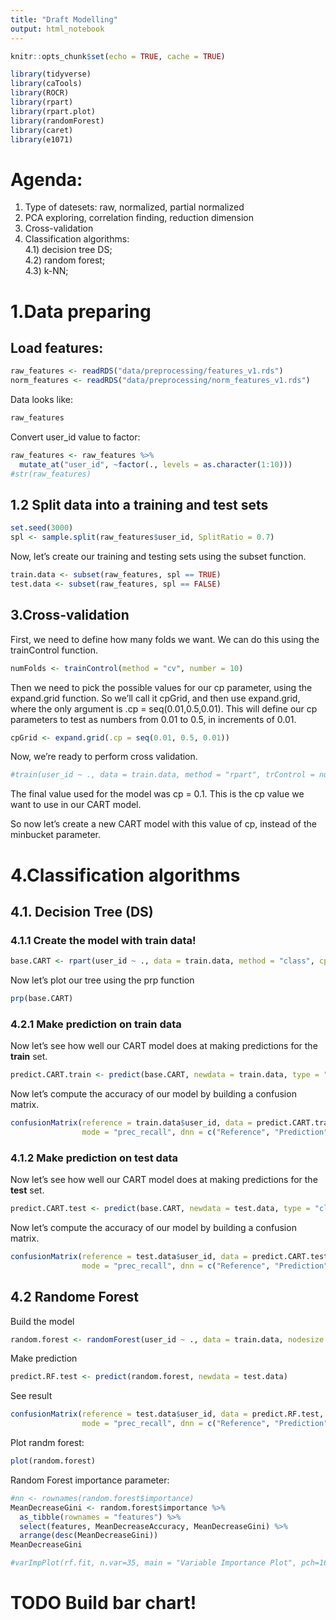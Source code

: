 ```yaml
---
title: "Draft Modelling"
output: html_notebook
---
```


```r
knitr::opts_chunk$set(echo = TRUE, cache = TRUE)

library(tidyverse)
library(caTools)
library(ROCR)
library(rpart)
library(rpart.plot)
library(randomForest)
library(caret)
library(e1071)
```

# Agenda:

1) Type of datesets: raw, normalized, partial normalized  
2) PCA exploring, correlation finding, reduction dimension  
3) Cross-validation  
4) Classification algorithms:  
4.1) decision tree DS;  
4.2) random forest;  
4.3) k-NN;  

# 1.Data preparing

## Load features:

```r
raw_features <- readRDS("data/preprocessing/features_v1.rds")
norm_features <- readRDS("data/preprocessing/norm_features_v1.rds")
```

Data looks like:
```r
raw_features
```

Convert user_id value to factor:
```r
raw_features <- raw_features %>% 
  mutate_at("user_id", ~factor(., levels = as.character(1:10)))
#str(raw_features)
```

## 1.2 Split data into a training and test sets

```r
set.seed(3000)
spl <- sample.split(raw_features$user_id, SplitRatio = 0.7)
```
Now, let's create our training and testing sets using the subset function.
```r
train.data <- subset(raw_features, spl == TRUE)
test.data <- subset(raw_features, spl == FALSE)
```

## 3.Cross-validation   

First, we need to define how many folds we want. We can do this using the trainControl function.  
```r
numFolds <- trainControl(method = "cv", number = 10)
```
  
Then we need to pick the possible values for our cp parameter, using the expand.grid function. So we'll call it cpGrid, and then use expand.grid, where the only argument is .cp = seq(0.01,0.5,0.01). This will define our cp parameters to test as numbers from 0.01 to 0.5, in increments of 0.01.
```r
cpGrid <- expand.grid(.cp = seq(0.01, 0.5, 0.01))
```
  
Now, we're ready to perform cross validation. 
```r
#train(user_id ~ ., data = train.data, method = "rpart", trControl = numFolds, tuneGrid = cpGrid)
```
The final value used for the model was cp = 0.1. This is the cp value we want to use in our CART model.  
  
So now let's create a new CART model with this value of cp, instead of the minbucket parameter.

# 4.Classification algorithms

## 4.1. Decision Tree (DS)

### 4.1.1 Create the model with train data!

```r
base.CART <- rpart(user_id ~ ., data = train.data, method = "class", cp = 0.1)
```
Now let's plot our tree using the prp function
```r
prp(base.CART)
```

### 4.2.1 Make prediction on train data

Now let's see how well our CART model does at making predictions for the **train** set.
```r
predict.CART.train <- predict(base.CART, newdata = train.data, type = "class")
```
Now let's compute the accuracy of our model by building a confusion matrix.
```r
confusionMatrix(reference = train.data$user_id, data = predict.CART.train,         
                mode = "prec_recall", dnn = c("Reference", "Prediction"))
```

### 4.1.2 Make prediction on test data

Now let's see how well our CART model does at making predictions for the **test** set.
```r
predict.CART.test <- predict(base.CART, newdata = test.data, type = "class")
```
Now let's compute the accuracy of our model by building a confusion matrix.
```r
confusionMatrix(reference = test.data$user_id, data = predict.CART.test,         
                mode = "prec_recall", dnn = c("Reference", "Prediction"))
```

## 4.2 Randome Forest

Build the model
```r
random.forest <- randomForest(user_id ~ ., data = train.data, nodesize = 25, ntree = 200, importance = T)
```

Make prediction
```r
predict.RF.test <- predict(random.forest, newdata = test.data)
```

See result
```r
confusionMatrix(reference = test.data$user_id, data = predict.RF.test,         
                mode = "prec_recall", dnn = c("Reference", "Prediction"))
```
Plot randm forest:
```r
plot(random.forest)
```
Random Forest importance parameter:
```r
#nn <- rownames(random.forest$importance)
MeanDecreaseGini <- random.forest$importance %>%
  as_tibble(rownames = "features") %>% 
  select(features, MeanDecreaseAccuracy, MeanDecreaseGini) %>% 
  arrange(desc(MeanDecreaseGini))
MeanDecreaseGini
```

```r
 
#varImpPlot(rf.fit, n.var=35, main = "Variable Importance Plot", pch=16, scale = F)
```

# TODO Build bar chart!





